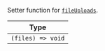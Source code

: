 Setter function for [`fileUploads`](../../../ui-components/contexts/message-input-context.mdx#fileuploads).

| Type              |
| ----------------- |
| `(files) => void` |
